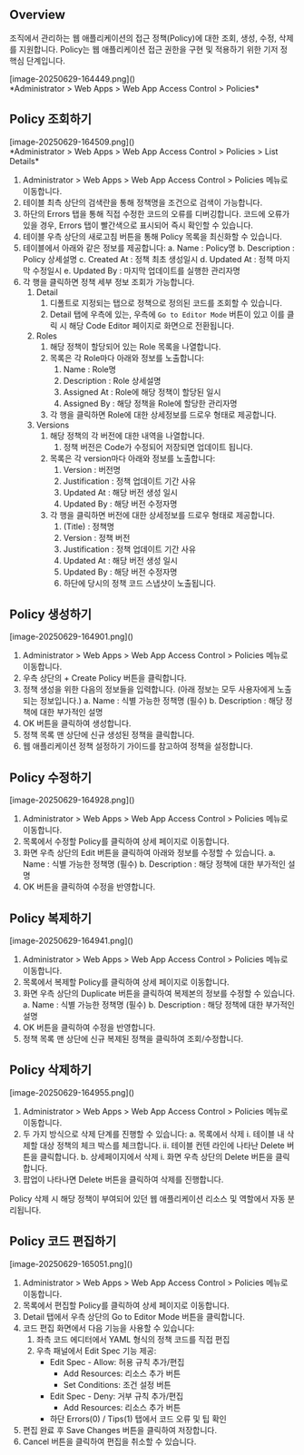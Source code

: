 
## Overview
조직에서 관리하는 웹 애플리케이션의 접근 정책(Policy)에 대한 조회, 생성, 수정, 삭제를 지원합니다. Policy는 웹 애플리케이션 접근 권한을 구현 및 적용하기 위한 기저 정 핵심 단계입니다.

<p align="center">
<div>[image-20250629-164449.png]()</div>
*Administrator &gt; Web Apps &gt; Web App Access Control &gt; Policies*
</p>

## Policy 조회하기
<p align="center">
<div>[image-20250629-164509.png]()</div>
*Administrator &gt; Web Apps &gt; Web App Access Control &gt; Policies &gt; List Details*
</p>

1. Administrator &gt; Web Apps &gt; Web App Access Control &gt; Policies 메뉴로 이동합니다.
2. 테이블 최측 상단의 검색란을 통해 정책명을 조건으로 검색이 가능합니다.
3. 하단의 Errors 탭을 통해 직접 수정한 코드의 오류를 디버깅합니다. 코드에 오류가 있을 경우, Errors 탭이 빨간색으로 표시되어 즉시 확인할 수 있습니다.
4. 테이블 우측 상단의 새로고침 버튼을 통해 Policy 목록을 최신화할 수 있습니다.
5. 테이블에서 아래와 같은 정보를 제공합니다: a. Name : Policy명 b. Description : Policy 상세설명 c. Created At : 정책 최초 생성일시 d. Updated At : 정책 마지막 수정일시 e. Updated By : 마지막 업데이트를 실행한 관리자명
6. 각 행을 클릭하면 정책 세부 정보 조회가 가능합니다.
    1. Detail
        1. 디폴트로 지정되는 탭으로 정책으로 정의된 코드를 조회할 수 있습니다.
        2. Detail 탭에 우측에 있는, 우측에 `Go to Editor Mode` 버튼이 있고 이를 클릭 시 해당 Code Editor 페이지로 화면으로 전환됩니다.
    2. Roles
        1. 해당 정책이 할당되어 있는 Role 목록을 나열합니다.
        2. 목록은 각 Role마다 아래와 정보를 노출합니다:
            1. Name : Role명
            2. Description : Role 상세설명
            3. Assigned At : Role에 해당 정책이 할당된 일시
            4. Assigned By : 해당 정책을 Role에 할당한 관리자명
        3. 각 행을 클릭하면 Role에 대한 상세정보를 드로우 형태로 제공합니다.
    3. Versions
        1. 해당 정책의 각 버전에 대한 내역을 나열합니다.
            1. 정책 버전은 Code가 수정되어 저장되면 업데이트 됩니다.
        2. 목록은 각 version마다 아래와 정보를 노출합니다:
            1. Version : 버전명
            2. Justification : 정책 업데이트 기간 사유
            3. Updated At : 해당 버전 생성 일시
            4. Updated By : 해당 버전 수정자명
        3. 각 행을 클릭하면 버전에 대한 상세정보를 드로우 형태로 제공합니다.
            1. (Title) : 정책명
            2. Version : 정책 버전
            3. Justification : 정책 업데이트 기간 사유
            4. Updated At : 해당 버전 생성 일시
            5. Updated By : 해당 버전 수정자명
            6. 하단에 당시의 정책 코드 스냅샷이 노출됩니다.

## Policy 생성하기
<p align="center">
<div>[image-20250629-164901.png]()</div>
</p>

1. Administrator &gt; Web Apps &gt; Web App Access Control &gt; Policies 메뉴로 이동합니다.
2. 우측 상단의 + Create Policy 버튼을 클릭합니다.
3. 정책 생성을 위한 다음의 정보들을 입력합니다. (아래 정보는 모두 사용자에게 노출되는 정보입니다.) a. Name : 식별 가능한 정책명 (필수) b. Description : 해당 정책에 대한 부가적인 설명
4. OK 버튼을 클릭하여 생성합니다.
5. 정책 목록 맨 상단에 신규 생성된 정책을 클릭합니다.
6. 웹 애플리케이션 정책 설정하기 가이드를 참고하여 정책을 설정합니다.

## Policy 수정하기
<p align="center">
<div>[image-20250629-164928.png]()</div>
</p>



1. Administrator &gt; Web Apps &gt; Web App Access Control &gt; Policies 메뉴로 이동합니다.
2. 목록에서 수정할 Policy를 클릭하여 상세 페이지로 이동합니다.
3. 화면 우측 상단의 Edit 버튼을 클릭하여 아래와 정보를 수정할 수 있습니다. a. Name : 식별 가능한 정책명 (필수) b. Description : 해당 정책에 대한 부가적인 설명
4. OK 버튼을 클릭하여 수정을 반영합니다.

## Policy 복제하기
<p align="center">
<div>[image-20250629-164941.png]()</div>
</p>

1. Administrator &gt; Web Apps &gt; Web App Access Control &gt; Policies 메뉴로 이동합니다.
2. 목록에서 복제할 Policy를 클릭하여 상세 페이지로 이동합니다.
3. 화면 우측 상단의 Duplicate 버튼을 클릭하여 복제본의 정보를 수정할 수 있습니다. a. Name : 식별 가능한 정책명 (필수) b. Description : 해당 정책에 대한 부가적인 설명
4. OK 버튼을 클릭하여 수정을 반영합니다.
5. 정책 목록 맨 상단에 신규 복제된 정책을 클릭하여 조회/수정합니다.

## Policy 삭제하기
<p align="center">
<div>[image-20250629-164955.png]()</div>
</p>

1. Administrator &gt; Web Apps &gt; Web App Access Control &gt; Policies 메뉴로 이동합니다.
2. 두 가지 방식으로 삭제 단계를 진행할 수 있습니다: a. 목록에서 삭제  i. 테이블 내 삭제할 대상 정책의 체크 박스를 체크합니다.  ii. 테이블 컨텐 라인에 나타난 Delete 버튼을 클릭합니다. b. 상세페이지에서 삭제  i. 화면 우측 상단의 Delete 버튼을 클릭합니다.
3. 팝업이 나타나면 Delete 버튼을 클릭하여 삭제를 진행합니다.

<Callout type="important">
Policy 삭제 시 해당 정책이 부여되어 있던 웹 애플리케이션 리소스 및 역할에서 자동 분리됩니다. 
</Callout>

## Policy 코드 편집하기
<p align="center">
<div>[image-20250629-165051.png]()</div>
</p>

1. Administrator &gt; Web Apps &gt; Web App Access Control &gt; Policies 메뉴로 이동합니다.
2. 목록에서 편집할 Policy를 클릭하여 상세 페이지로 이동합니다.
3. Detail 탭에서 우측 상단의 Go to Editor Mode 버튼을 클릭합니다.
4. 코드 편집 화면에서 다음 기능을 사용할 수 있습니다:
    1. 좌측 코드 에디터에서 YAML 형식의 정책 코드를 직접 편집
    2. 우측 패널에서 Edit Spec 기능 제공:
        * Edit Spec - Allow: 허용 규칙 추가/편집
            * Add Resources: 리소스 추가 버튼
            * Set Conditions: 조건 설정 버튼
        * Edit Spec - Deny: 거부 규칙 추가/편집
            * Add Resources: 리소스 추가 버튼
        * 하단 Errors(0) / Tips(1) 탭에서 코드 오류 및 팁 확인
5. 편집 완료 후 Save Changes 버튼을 클릭하여 저장합니다.
6. Cancel 버튼을 클릭하여 편집을 취소할 수 있습니다.


